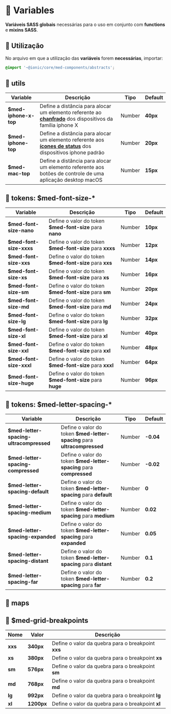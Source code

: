 
<Meta title="Sass/Variables" />

# 🎲 Variables

**Variáveis SASS globais** necessárias para o uso em conjunto com **functions** e **mixins SASS**.

## 💈 Utilização

No arquivo em que a utilização das **variáveis** forem **necessárias**, importar:

``` scss
@import '~@ionic/core/med-components/abstracts';
```

## 🎲 utils

| Variable            | Descrição                                                                                                                                                  | Tipo   | Default  |
| ------------------- | ---------------------------------------------------------------------------------------------------------------------------------------------------------- | ------ | -------- |
| **$med-iphone-x-top** | Define a distância para alocar um elemento referente ao **[chanfrado](https://support.apple.com/en-ca/HT207354)** dos dispositivos da família iphone X   | Number | **40px** |
| **$med-iphone-top**   | Define a distância para alocar um elemento referente aos **[ícones de status](https://support.apple.com/en-ca/HT207354)** dos dispositivos iphone padrão | Number | **20px** |
| **$med-mac-top**      | Define a distância para alocar um elemento referente aos botões de controle de uma aplicação desktop macOS                                               | Number | **15px** |


## 🎲 tokens: $med-font-size-*

| Variable                | Descrição                                                | Tipo   | Default  |
| ----------------------- | -------------------------------------------------------- | ------ | -------- |
| **$med-font-size-nano** | Define o valor do token **$med-font-size** para **nano** | Number | **10px** |
| **$med-font-size-xxxs** | Define o valor do token **$med-font-size** para **xxxs** | Number | **12px** |
| **$med-font-size-xxs**  | Define o valor do token **$med-font-size** para **xxs**  | Number | **14px** |
| **$med-font-size-xs**   | Define o valor do token **$med-font-size** para **xs**   | Number | **16px** |
| **$med-font-size-sm**   | Define o valor do token **$med-font-size** para **sm**   | Number | **20px** |
| **$med-font-size-md**   | Define o valor do token **$med-font-size** para **md**   | Number | **24px** |
| **$med-font-size-lg**   | Define o valor do token **$med-font-size** para **lg**   | Number | **32px** |
| **$med-font-size-xl**   | Define o valor do token **$med-font-size** para **xl**   | Number | **40px** |
| **$med-font-size-xxl**  | Define o valor do token **$med-font-size** para **xxl**  | Number | **48px** |
| **$med-font-size-xxxl** | Define o valor do token **$med-font-size** para **xxxl** | Number | **64px** |
| **$med-font-size-huge** | Define o valor do token **$med-font-size** para **huge** | Number | **96px** |

## 🎲 tokens: $med-letter-spacing-*

| Variable                                | Descrição                                                                | Tipo   | Default   |
| --------------------------------------- | ------------------------------------------------------------------------ | ------ | --------- |
| **$med-letter-spacing-ultracompressed** | Define o valor do token **$med-letter-spacing** para **ultracompressed** | Number | **-0.04** |
| **$med-letter-spacing-compressed**      | Define o valor do token **$med-letter-spacing** para **compressed**      | Number | **-0.02** |
| **$med-letter-spacing-default**         | Define o valor do token **$med-letter-spacing** para **default**         | Number | **0**     |
| **$med-letter-spacing-medium**          | Define o valor do token **$med-letter-spacing** para **medium**          | Number | **0.02**  |
| **$med-letter-spacing-expanded**        | Define o valor do token **$med-letter-spacing** para **expanded**        | Number | **0.05**  |
| **$med-letter-spacing-distant**         | Define o valor do token **$med-letter-spacing** para **distant**         | Number | **0.1**   |
| **$med-letter-spacing-far**             | Define o valor do token **$med-letter-spacing** para **far**             | Number | **0.2**   |

## 📍 maps

## 🎲 $med-grid-breakpoints

| Nome    | Valor      | Descrição                                          |
| ------- | ---------- | -------------------------------------------------- |
| **xxs** | **340px**  | Define o valor da quebra para o breakpoint **xxs** |
| **xs**  | **380px**  | Define o valor da quebra para o breakpoint **xs**  |
| **sm**  | **576px**  | Define o valor da quebra para o breakpoint **sm**  |
| **md**  | **768px**  | Define o valor da quebra para o breakpoint **md**  |
| **lg**  | **992px**  | Define o valor da quebra para o breakpoint **lg**  |
| **xl**  | **1200px** | Define o valor da quebra para o breakpoint **xl**  |
